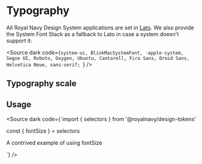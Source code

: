 


<Meta title="Tokens/Typography" />

# Typography

All Royal Navy Design System applications are set in [Lato](https://www.latofonts.com/).
We also provide the System Font Stack as a fallback to Lato in case a system doesn't support it:

<Source dark code={`system-ui,
BlinkMacSystemFont,
-apple-system,
Segoe UI,
Roboto,
Oxygen,
Ubuntu,
Cantarell,
Fira Sans,
Droid Sans,
Helvetica Neue,
sans-serif;
`} />

## Typography scale
<TypographyTable />

## Usage

<Source dark code={`import { selectors } from '@royalnavy/design-tokens'

const { fontSize } = selectors

<p style={{ fontSize: fontSize('xl') }}>
  A contrived example of using fontSize
</p>

`} />
